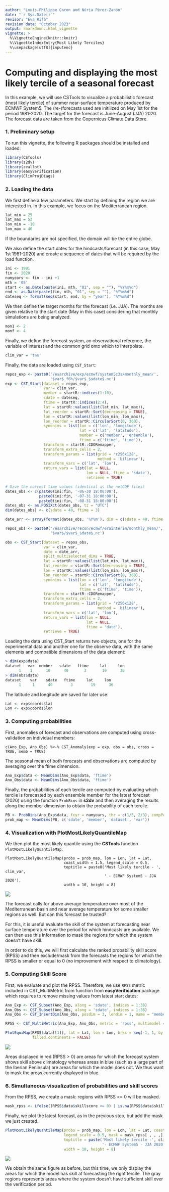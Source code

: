 ```yaml
---
author: "Louis-Philippe Caron and Núria Pérez-Zanón"
date: "`r Sys.Date()`"
revisor: "Eva Rifà"
revision date: "October 2023"
output: rmarkdown::html_vignette
vignette: >
  %\VignetteEngine{knitr::knitr}
  %\VignetteIndexEntry{Most Likely Terciles}
  %\usepackage[utf8]{inputenc}
---
```



Computing and displaying the most likely tercile of a seasonal forecast
========================

In this example, we will use CSTools to visualize a probabilistic forecast (most likely tercile) of summer near-surface temperature produced by ECMWF System5. The (re-)forecasts used are initilized on May 1st for the period 1981-2020. The target for the forecast is June-August (JJA) 2020. The forecast data are taken from the Copernicus Climate Data Store.


### 1. Preliminary setup 


To run this vignette, the following R packages should be installed and loaded:


```r
library(CSTools)
library(s2dv)
library(zeallot)
library(easyVerification)
library(ClimProjDiags)
```


### 2. Loading the data


We first define a few parameters. We start by defining the region we are interested in. In this example, we focus on the Mediterranean region.


```r
lat_min = 25
lat_max = 52
lon_min = -10  
lon_max = 40
```

If the boundaries are not specified, the domain will be the entire globe.

We also define the start dates for the hindcasts/forecast (in this case, May 1st 1981-2020) and create a sequence of dates that will be required by the load function.


```r
ini <- 1981
fin <- 2020
numyears <- fin - ini +1
mth = '05'
start <- as.Date(paste(ini, mth, "01", sep = ""), "%Y%m%d")
end <- as.Date(paste(fin, mth, "01", sep = ""), "%Y%m%d")
dateseq <- format(seq(start, end, by = "year"), "%Y%m%d")
```

We then define the target months for the forecast (i.e. JJA). The months are given relative to the start date (May in this case) considering that monthly simulations are being analyzed.


```r
mon1 <- 2
monf <- 4
```

Finally, we define the forecast system, an observational reference, the variable of interest and the common grid onto which to interpolate. 


```r
clim_var = 'tas'
```

Finally, the data are loaded using `CST_Start`: 

```r
repos_exp <- paste0('/esarchive/exp/ecmwf/system5c3s/monthly_mean/',
                    '$var$_f6h/$var$_$sdate$.nc')
exp <- CST_Start(dataset = repos_exp,
                 var = clim_var,
                 member = startR::indices(1:10),
                 sdate = dateseq,
                 ftime = startR::indices(2:4),
                 lat = startR::values(list(lat_min, lat_max)),
                 lat_reorder = startR::Sort(decreasing = TRUE), 
                 lon = startR::values(list(lon_min, lon_max)),
                 lon_reorder = startR::CircularSort(0, 360),
                 synonims = list(lon = c('lon', 'longitude'),
                                 lat = c('lat', 'latitude'),
                                 member = c('member', 'ensemble'),
                                 ftime = c('ftime', 'time')),
                 transform = startR::CDORemapper,
                 transform_extra_cells = 2,
                 transform_params = list(grid = 'r256x128',
                                         method = 'bilinear'),
                 transform_vars = c('lat', 'lon'),
                 return_vars = list(lat = NULL, 
                                    lon = NULL, ftime = 'sdate'),
                                    retrieve = TRUE)

# Give the correct time values (identical as the netCDF files)
dates_obs <- c(paste0(ini:fin, '-06-30 18:00:00'),
               paste0(ini:fin, '-07-31 18:00:00'),
               paste0(ini:fin, '-08-31 18:00:00'))
dates_obs <- as.POSIXct(dates_obs, tz = "UTC")
dim(dates_obs) <- c(sdate = 40, ftime = 3)

date_arr <- array(format(dates_obs, '%Y%m'), dim = c(sdate = 40, ftime = 3))

repos_obs <- paste0('/esarchive/recon/ecmwf/erainterim/monthly_mean/',
                    '$var$/$var$_$date$.nc')

obs <- CST_Start(dataset = repos_obs,
                 var = clim_var,
                 date = date_arr,
                 split_multiselected_dims = TRUE,
                 lat = startR::values(list(lat_min, lat_max)),
                 lat_reorder = startR::Sort(decreasing = TRUE),
                 lon = startR::values(list(lon_min, lon_max)),
                 lon_reorder = startR::CircularSort(0, 360),
                 synonims = list(lon = c('lon', 'longitude'),
                                 lat = c('lat', 'latitude'),
                                 ftime = c('ftime', 'time')),
                 transform = startR::CDORemapper,
                 transform_extra_cells = 2,
                 transform_params = list(grid = 'r256x128',
                                         method = 'bilinear'),
                 transform_vars = c('lat', 'lon'),
                 return_vars = list(lon = NULL,
                                    lat = NULL,
                                    ftime = 'date'),
                 retrieve = TRUE)
```

Loading the data using CST_Start returns two objects, one for the experimental data and another one for the observe data, with the same elements and compatible dimensions of the data element:


```r
> dim(exp$data)
dataset   var  member   sdate   ftime     lat     lon 
      1    1      10      40       3       19      36 
> dim(obs$data)
dataset    var    sdate   ftime     lat     lon 
      1     1      40        3        19      36 
```


The latitude and longitude are saved for later use:


```r
Lat <- exp$coords$lat
Lon <- exp$coords$lon
```

### 3. Computing probabilities

First, anomalies of forecast and observations are computed using cross-validation on individual members:

```
c(Ano_Exp, Ano_Obs) %<-% CST_Anomaly(exp = exp, obs = obs, cross = TRUE, memb = TRUE)
```

The seasonal mean of both forecasts and observations are computed by averaging over the ftime dimension.

```r
Ano_Exp$data <- MeanDims(Ano_Exp$data, 'ftime')
Ano_Obs$data <- MeanDims(Ano_Obs$data, 'ftime')
```

Finally, the probabilities of each tercile are computed by evaluating which tercile is forecasted by each ensemble member for the latest forecast (2020) using the function `ProbBins` in **s2dv** and then averaging the results along the member dimension to obtain the probability of each tercile.

```r
PB <- ProbBins(Ano_Exp$data, fcyr = numyears, thr = c(1/3, 2/3), compPeriod = "Without fcyr")
prob_map <- MeanDims(PB, c('sdate', 'member', 'dataset', 'var'))
```

### 4. Visualization with PlotMostLikelyQuantileMap


We then plot the most likely quantile using the **CSTools** function `PlotMostLikelyQuantileMap`. 


```
PlotMostLikelyQuantileMap(probs = prob_map, lon = Lon, lat = Lat,
                          coast_width = 1.5, legend_scale = 0.5, 
                          toptitle = paste0('Most likely tercile - ', clim_var,
                                            ' - ECMWF System5 - JJA 2020'), 
                          width = 10, height = 8)
```

![](./Figures/MostLikelyTercile_fig1.png)

The forecast calls for above average temperature over most of the Mediterranean basin and near average temperature for some smaller regions as well. But can this forecast be trusted? 

For this, it is useful evaluate the skill of the system at forecasting near surface temperature over the period for which hindcasts are available. We can then use this information to mask the regions for which the system doesn't have skill. 

In order to do this, we will first calculate the ranked probability skill score (RPSS) and then exclude/mask from the forecasts the regions for which the RPSS is smaller or equal to 0 (no improvement with respect to climatology).


### 5. Computing Skill Score


First, we evaluate and plot the RPSS. Therefore, we use `RPSS` metric included in CST_MultiMetric from function from **easyVerification** package which requires to remove missing values from latest start dates:


```r
Ano_Exp <- CST_Subset(Ano_Exp, along = 'sdate', indices = 1:38)
Ano_Obs <- CST_Subset(Ano_Obs, along = 'sdate', indices = 1:38) 
Ano_Obs <- CST_InsertDim(Ano_Obs, posdim = 3, lendim = 1, name = "member")

RPSS <- CST_MultiMetric(Ano_Exp, Ano_Obs, metric = 'rpss', multimodel = FALSE)

PlotEquiMap(RPSS$data[[1]], lat = Lat, lon = Lon, brks = seq(-1, 1, by = 0.1),
            filled.continents = FALSE)
```

![](./Figures/MostLikelyTercile_fig2.png)


Areas displayed in red (RPSS > 0) are areas for which the forecast system shows skill above climatology whereas areas in blue (such as a large part of the Iberian Peninsula) are areas for which the model does not. We thus want to mask the areas currently displayed in blue.

### 6. Simultaneous visualization of probabilities and skill scores

From the RPSS, we create a mask: regions with RPSS <= 0 will be masked. 


```r
mask_rpss <- ifelse((RPSS$data$skillscore <= 0) | is.na(RPSS$data$skillscore), 1, 0)
```

Finally, we plot the latest forecast, as in the previous step, but add the mask we just created.


```r
PlotMostLikelyQuantileMap(probs = prob_map, lon = Lon, lat = Lat, coast_width = 1.5,
                          legend_scale = 0.5, mask = mask_rpss[ , , ,],
                          toptitle = paste('Most likely tercile -', clim_var,
                                           '- ECMWF System5 - JJA 2020'),
                          width = 10, height = 8)
```

![](./Figures/MostLikelyTercile_fig3.png) 

We obtain the same figure as before, but this time, we only display the areas for which the model has skill at forecasting the right tercile. The gray regions represents areas where the system doesn't have sufficient skill over the verification period.


